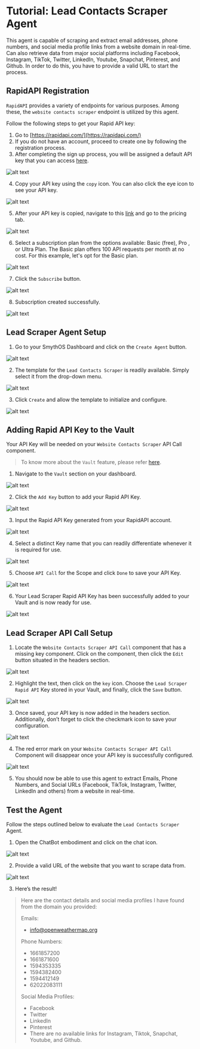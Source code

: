 # Tutorial: Lead Contacts Scraper Agent

This agent is capable of scraping and extract email addresses, phone numbers, and social media profile links from a website domain in real-time. Can also retrieve data from major social platforms including Facebook, Instagram, TikTok, Twitter, LinkedIn, Youtube, Snapchat, Pinterest, and Github. In order to do this, you have to provide a valid URL to start the process.

<Youtube videoId="RuRIS6a4ANU" title="SmythOS - Lead Contacts Scraper Agent" />

## RapidAPI Registration

`RapidAPI` provides a variety of endpoints for various purposes. Among these, the `website contacts scraper` endpoint is utilized by this agent.

Follow the following steps to get your Rapid API key:

1. Go to [https://rapidapi.com/](https://rapidapi.com/)
2. If you do not have an account, proceed to create one by following the registration process.
3. After completing the sign up process, you will be assigned a default API key that you can access [here](https://rapidapi.com/developer/apps).

<Image src="/img/lead_contacts_scraper_agent/Image 1.png" alt="alt text" />

4. Copy your API key using the `copy` icon. You can also click the eye icon to see your API key.

<Image src="/img/lead_contacts_scraper_agent/Image 2.png" alt="alt text" />

5. After your API key is copied, navigate to this [link](https://rapidapi.com/letscrape-6bRBa3QguO5/api/website-contacts-scraper) and go to the pricing tab.

<Image src="/img/lead_contacts_scraper_agent/Image 3.png" alt="alt text" />

6. Select a subscription plan from the options available: Basic (free), Pro , or Ultra Plan. The Basic plan offers 100 API requests per month at no cost. For this example, let's opt for the Basic plan.

<Image src="/img/lead_contacts_scraper_agent/Image 4.png" alt="alt text" />

7. Click the `Subscribe` button.

<Image src="/img/lead_contacts_scraper_agent/Image 5.png" alt="alt text" />

8. Subscription created successfully.

<Image src="/img/lead_contacts_scraper_agent/Image 6.png" alt="alt text" />

## Lead Scraper Agent Setup

1. Go to your SmythOS Dashboard and click on the `Create Agent` button.

<Image src="/img/lead_contacts_scraper_agent/Image 7.png" alt="alt text" />

2. The template for the `Lead Contacts Scraper` is readily available. Simply select it from the drop-down menu.

<Image src="/img/lead_contacts_scraper_agent/Image 8.png" alt="alt text" />

3. Click `Create` and allow the template to initialize and configure.

<Image src="/img/lead_contacts_scraper_agent/Image 9.png" alt="alt text" />

## Adding Rapid API Key to the Vault

Your API Key will be needed on your `Website Contacts Scraper` API Call component. 

>To know more about the `Vault` feature, please refer [here](https://app.smythos.com/doc/#/vault/keysManagement).

1. Navigate to the `Vault` section on your dashboard.

<Image src="/img/lead_contacts_scraper_agent/Image 10.png" alt="alt text" />

2. Click the `Add Key` button to add your Rapid API Key.

<Image src="/img/lead_contacts_scraper_agent/Image 11.png" alt="alt text" />

3. Input the Rapid API Key generated from your RapidAPI account.

<Image src="/img/lead_contacts_scraper_agent/Image 12.png" alt="alt text" />

4. Select a distinct Key name that you can readily differentiate whenever it is required for use.

<Image src="/img/lead_contacts_scraper_agent/Image 13.png" alt="alt text" />

5. Choose `API Call` for the Scope and click `Done` to save your API Key.

<Image src="/img/lead_contacts_scraper_agent/Image 14.png" alt="alt text" />

6. Your Lead Scraper Rapid API Key has been successfully added to your Vault and is now ready for use.

<Image src="/img/lead_contacts_scraper_agent/Image 15.png" alt="alt text" />

## Lead Scraper API Call Setup

1. Locate the `Website Contacts Scraper API Call` component that has a missing key component. Click on the component, then click the `Edit` button situated in the headers section.

<Image src="/img/lead_contacts_scraper_agent/Image 16.png" alt="alt text" />

2. Highlight the text, then click on the `key` icon. Choose the `Lead Scraper Rapid API` Key stored in your Vault, and finally, click the `Save` button.

<Image src="/img/lead_contacts_scraper_agent/Image 17.png" alt="alt text" />

3. Once saved, your API key is now added in the headers section. Additionally, don’t forget to click the checkmark icon to save your configuration.

<Image src="/img/lead_contacts_scraper_agent/Image 18.png" alt="alt text" />

4. The red error mark on your `Website Contacts Scraper API Call` Component will disappear once your API key is successfully configured.

<Image src="/img/lead_contacts_scraper_agent/Image 19.png" alt="alt text" />

5. You should now be able to use this agent to extract Emails, Phone Numbers, and Social URLs (Facebook, TikTok, Instagram, Twitter, LinkedIn and others) from a website in real-time.

## Test the Agent

Follow the steps outlined below to evaluate the `Lead Contacts Scraper` Agent.

1. Open the ChatBot embodiment and click on the chat icon.

<Image src="/img/content_extractor/Image 20.png" alt="alt text" />

2. Provide a valid URL of the website that you want to scrape data from.

<Image src="/img/content_extractor/Image 21.png" alt="alt text" />

3. Here’s the result!

>Here are the contact details and social media profiles I have found from the domain you provided:
>
>Emails:
>- info@openweathermap.org
>
>Phone Numbers:
>- 1661857200
>- 1661871600
>- 1594353335
>- 1594382400
>- 1594412149
>- 62022083111
>
>Social Media Profiles:
>- Facebook
>- Twitter
>- LinkedIn
>- Pinterest
>- There are no available links for Instagram, Tiktok, Snapchat, Youtube, and Github.
